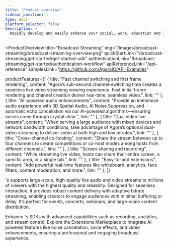 ```yaml
---
title: 'Product overview'
sidebar_position: 1
type: docs
platform_selector: false
description: >
  Rapidly develop and easily enhance your social, work, education and IoT apps with face-to-face interaction.
---
```


<ProductOverview
  title="Broadcast Streaming"
  img="/images/broadcast-streaming/broadcast-streaming-overview.png"
  quickStartLink="/broadcast-streaming/get-started/get-started-sdk"
  authenticationLink="/broadcast-streaming/get-started/authentication-workflow"
  apiReferenceLink="/api-reference"
  samplesLink="https://github.com/AgoraIO/API-Examples"

  productFeatures={[
    {
      title: "Fast channel switching and first frame rendering",
      content: "Agora’s sub-second channel-switching time creates a seamless live video streaming viewing experience. Fast initial frame rendering and channel creation deliver real-time, seamless video.",
      link: ""
    },
    {
      title: "AI-powered audio enhancements",
      content: "Provide an immersive audio experience with 3D Spatial Audio, AI Noise Suppression, and automatic echo cancellation via our AI-powered algorithms—ensuring voices come through crystal clear.",
      link: ""
    },
    {
      title: "Dual video live streams",
      content: "When serving a large audience with mixed devices and network bandwidth conditions, take advantage of Agora’s optional dual-video streaming to deliver video at both high and low bitrates.",
      link: ""
    },
    {
      title: "Cross-channel co-hosting",
      content: "Share the stream between up to four channels to create competitions or co-host modes among hosts from different channels.",
      link: ""
    },
    {
      title: "Screen sharing and recording",
      content: "While streaming live video, hosts can share their entire screen, a specific area, or a single tab.",
      link: ""
    },
    {
      title: "Easy-to-add extensions",
      content: "Add powerful real-time features like whiteboard, analytics, face filters, content moderation, and more.",
      link: ""
    },
  ]}

>

<Vg k="COMPANY" />'s <Vg k="BS" /> supports large-scale, high-quality live audio and video streams to millions of viewers with the highest quality and reliability. Designed for seamless interaction, it provides robust content delivery with adaptive bitrate streaming, enabling creators to engage audiences with minimal buffering or delay. It’s perfect for events, concerts, webinars, and large-scale content distribution.

Enhance <Vg k="COMPANY" />'s <Vg k="BS" /> SDKs with advanced capabilities such as recording, analytics, and stream control. Explore the Extensions Marketplace to integrate AI-powered features like noise cancelation, voice effects, and video enhancements, ensuring a professional and engaging broadcast experience.

</ProductOverview>